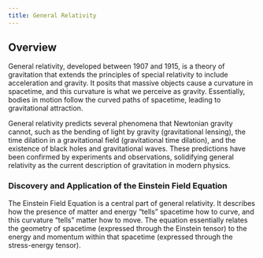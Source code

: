 ```yaml
---
title: General Relativity
---
```


## Overview

General relativity, developed between 1907 and 1915, is a theory of gravitation that extends the principles of special relativity to include acceleration and gravity. It posits that massive objects cause a curvature in spacetime, and this curvature is what we perceive as gravity. Essentially, bodies in motion follow the curved paths of spacetime, leading to gravitational attraction.

General relativity predicts several phenomena that Newtonian gravity cannot, such as the bending of light by gravity (gravitational lensing), the time dilation in a gravitational field (gravitational time dilation), and the existence of black holes and gravitational waves. These predictions have been confirmed by experiments and observations, solidifying general relativity as the current description of gravitation in modern physics.

### Discovery and Application of the Einstein Field Equation

The Einstein Field Equation is a central part of general relativity. It describes how the presence of matter and energy "tells" spacetime how to curve, and this curvature "tells" matter how to move. The equation essentially relates the geometry of spacetime (expressed through the Einstein tensor) to the energy and momentum within that spacetime (expressed through the stress-energy tensor).